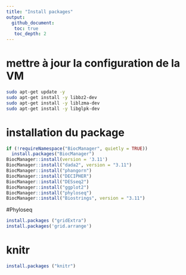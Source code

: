 ```yaml
---
title: "Install packages"
output: 
  github_document:
   toc: true
   toc_depth: 2
---
```


#  mettre à jour la configuration de la VM

```bash
sudo apt-get update -y 
sudo apt-get install -y libbz2-dev
sudo apt-get install -y liblzma-dev
sudo apt-get install -y libglpk-dev
```


#  installation du package
```r
if (!requireNamespace("BiocManager", quietly = TRUE))
  install.packages("BiocManager")
BiocManager::install(version = '3.11')
BiocManager::install("dada2", version = "3.11")
BiocManager::install("phangorn")
BiocManager::install("DECIPHER")
BiocManager::install("DESseq2")
BiocManager::install("ggplot2")
BiocManager::install("phyloseq")
BiocManager::install("Biostrings", version = "3.11")
```


#Phyloseq

```r
install.packages ("gridExtra")
install.packages('grid.arrange')
```


#  knitr
```r
install.packages ("knitr")
```



